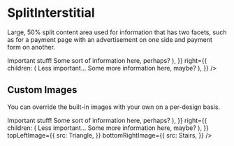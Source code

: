 
<Meta title="Core/Molecules/SplitInterstitial" component={SplitInterstitial} />

# SplitInterstitial

<StoryStatus status="ready" />

Large, 50% split content area used for information that has two facets,
such as for a payment page with an advertisement on one side and payment
form on another.

<Preview>
  <Story name="SplitInterstitial">
    <SplitInterstitial
      left={{
        children: (
          <React.Fragment>
            <Heading as="h1">Important stuff!</Heading>
            <Text>Some sort of information here, perhaps?</Text>
          </React.Fragment>
        ),
      }}
      right={{
        children: (
          <React.Fragment>
            <Heading as="h2">Less important...</Heading>
            <Text>Some more information here, maybe?</Text>
          </React.Fragment>
        ),
      }}
    />
  </Story>
</Preview>

<Props of={SplitInterstitial} />

## Custom Images

You can override the built-in images with your own on a per-design basis.

<Preview>
  <Story name="Custom Images">
    <SplitInterstitial
      left={{
        children: (
          <React.Fragment>
            <Heading as="h1">Important stuff!</Heading>
            <Text>Some sort of information here, perhaps?</Text>
          </React.Fragment>
        ),
      }}
      right={{
        children: (
          <React.Fragment>
            <Heading as="h2">Less important...</Heading>
            <Text>Some more information here, maybe?</Text>
          </React.Fragment>
        ),
      }}
      topLeftImage={{
        src: Triangle,
      }}
      bottomRightImage={{
        src: Stairs,
      }}
    />
  </Story>
</Preview>
